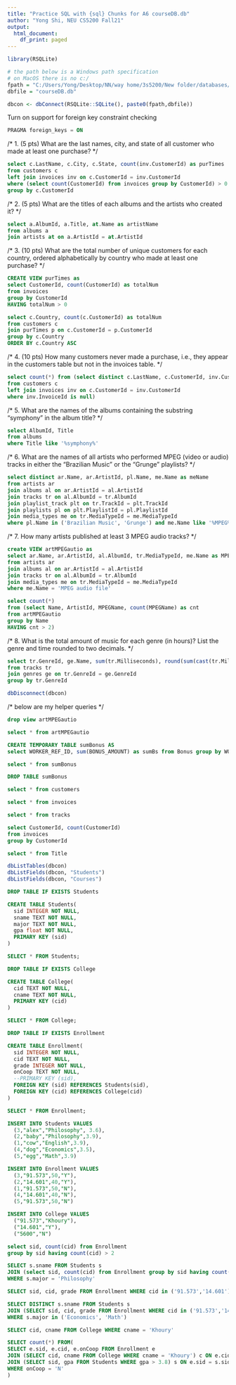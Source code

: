 ```yaml
---
title: "Practice SQL with {sql} Chunks for A6 courseDB.db"
author: "Yong Shi, NEU CS5200 Fall21"
output:
  html_document:
    df_print: paged
---
```


```r
library(RSQLite)

# the path below is a Windows path specification
# on MacOS there is no c:/
fpath = "C:/Users/Yong/Desktop/NN/way home/3s5200/New folder/databases/"
dbfile = "courseDB.db"

dbcon <- dbConnect(RSQLite::SQLite(), paste0(fpath,dbfile))
```



Turn on support for foreign key constraint checking
```sql
PRAGMA foreign_keys = ON
```



/* 1. (5 pts) What are the last names, city, and state of all customer who made at least one purchase? */
```sql
select c.LastName, c.City, c.State, count(inv.CustomerId) as purTimes
from customers c
left join invoices inv on c.CustomerId = inv.CustomerId
where (select count(CustomerId) from invoices group by CustomerId) > 0
group by c.CustomerId
```



/* 2. (5 pts) What are the titles of each albums and the artists who created it? */
```sql
select a.AlbumId, a.Title, at.Name as artistName
from albums a 
join artists at on a.ArtistId = at.ArtistId
```



/* 3. (10 pts) What are the total number of unique customers for each country, ordered alphabetically by country who made at least one purchase? */
```sql
CREATE VIEW purTimes as
select CustomerId, count(CustomerId) as totalNum
from invoices
group by CustomerId
HAVING totalNum > 0
```

```sql
select c.Country, count(c.CustomerId) as totalNum
from customers c
join purTimes p on c.CustomerId = p.CustomerId
group by c.Country
ORDER BY c.Country ASC
```



/* 4. (10 pts) How many customers never made a purchase, i.e., they appear in the customers table but not in the invoices table. */
```sql
select count(*) from (select distinct c.LastName, c.CustomerId, inv.CustomerId
from customers c
left join invoices inv on c.CustomerId = inv.CustomerId
where inv.InvoiceId is null)
```



/* 5. What are the names of the albums containing the substring "symphony" in the album title? */
```sql
select AlbumId, Title
from albums 
where Title like '%symphony%'
```



/* 6. What are the names of all artists who performed MPEG (video or audio) tracks in either the "Brazilian Music" or the "Grunge" playlists? */
```sql
select distinct ar.Name, ar.ArtistId, pl.Name, me.Name as meName
from artists ar
join albums al on ar.ArtistId = al.ArtistId
join tracks tr on al.AlbumId = tr.AlbumId
join playlist_track plt on tr.TrackId = plt.TrackId
join playlists pl on plt.PlaylistId = pl.PlaylistId
join media_types me on tr.MediaTypeId = me.MediaTypeId
where pl.Name in ('Brazilian Music', 'Grunge') and me.Name like '%MPEG%'
```



/* 7. How many artists published at least 3 MPEG audio tracks? */
```sql
create VIEW artMPEGautio as
select ar.Name, ar.ArtistId, al.AlbumId, tr.MediaTypeId, me.Name as MPEGName
from artists ar
join albums al on ar.ArtistId = al.ArtistId
join tracks tr on al.AlbumId = tr.AlbumId
join media_types me on tr.MediaTypeId = me.MediaTypeId
where me.Name = 'MPEG audio file'
```

```sql
select count(*)
from (select Name, ArtistId, MPEGName, count(MPEGName) as cnt
from artMPEGautio
group by Name
HAVING cnt > 2)
```



/* 8. What is the total amount of music for each genre (in hours)? List the genre and time rounded to two decimals. */
```sql
select tr.GenreId, ge.Name, sum(tr.Milliseconds), round(sum(cast(tr.Milliseconds as float))/1000/60/60, 2) as sumHrs
from tracks tr
join genres ge on tr.GenreId = ge.GenreId
group by tr.GenreId
```



```r
dbDisconnect(dbcon)
```





/* below are my helper queries */
```sql
drop view artMPEGautio
```

```sql
select * from artMPEGautio
```

```sql
CREATE TEMPORARY TABLE sumBonus AS
select WORKER_REF_ID, sum(BONUS_AMOUNT) as sumBs from Bonus group by WORKER_REF_ID
```
```sql
select * from sumBonus
```
```sql
DROP TABLE sumBonus
```

```sql
select * from customers
```

```sql
select * from invoices
```


```sql
select * from tracks
```

```sql
select CustomerId, count(CustomerId)
from invoices
group by CustomerId
```

```sql
select * from Title
```



















```r
dbListTables(dbcon)
dbListFields(dbcon, "Students")
dbListFields(dbcon, "Courses")
```


```sql
DROP TABLE IF EXISTS Students
```

```sql
CREATE TABLE Students(
  sid INTEGER NOT NULL,
  sname TEXT NOT NULL,
  major TEXT NOT NULL,
  gpa float NOT NULL,
  PRIMARY KEY (sid)
)
```

```sql
SELECT * FROM Students;
```

```sql
DROP TABLE IF EXISTS College
```

```sql
CREATE TABLE College(
  cid TEXT NOT NULL,
  cname TEXT NOT NULL,
  PRIMARY KEY (cid)
)
```

```sql
SELECT * FROM College;
```


```sql
DROP TABLE IF EXISTS Enrollment
```

```sql
CREATE TABLE Enrollment(
  sid INTEGER NOT NULL,
  cid TEXT NOT NULL,
  grade INTEGER NOT NULL,
  onCoop TEXT NOT NULL,
  --PRIMARY KEY (sid),
  FOREIGN KEY (sid) REFERENCES Students(sid),
  FOREIGN KEY (cid) REFERENCES College(cid)
)
```

```sql
SELECT * FROM Enrollment;
```


```sql
INSERT INTO Students VALUES 
  (3,"alex","Philosophy", 3.6),
  (2,"baby","Philosophy",3.9),
  (1,"cow","English",3.9),
  (4,"dog","Economics",3.5),
  (5,"egg","Math",3.9)
```

```sql
INSERT INTO Enrollment VALUES 
  (3,"91.573",50,"Y"),
  (2,"14.601",40,"Y"),
  (1,"91.573",50,"N"),
  (4,"14.601",40,"N"),
  (5,"91.573",50,"N")
```


```sql
INSERT INTO College VALUES 
  ("91.573","Khoury"),
  ("14.601","Y"),
  ("5600","N")
```

```sql
select sid, count(cid) from Enrollment 
group by sid having count(cid) > 2
```

```sql
SELECT s.sname FROM Students s
JOIN (select sid, count(cid) from Enrollment group by sid having count(cid) > 2) e ON s.sid = e.sid
WHERE s.major = 'Philosophy'
```


```sql
SELECT sid, cid, grade FROM Enrollment WHERE cid in ('91.573','14.601') AND grade < 60
```

```sql
SELECT DISTINCT s.sname FROM Students s
JOIN (SELECT sid, cid, grade FROM Enrollment WHERE cid in ('91.573','14.601') AND grade < 60) e ON s.sid = e.sid
WHERE s.major in ('Economics', 'Math')
```


```sql
SELECT cid, cname FROM College WHERE cname = 'Khoury'
```

```sql
SELECT count(*) FROM(
SELECT e.sid, e.cid, e.onCoop FROM Enrollment e 
JOIN (SELECT cid, cname FROM College WHERE cname = 'Khoury') c ON e.cid = c.cid
JOIN (SELECT sid, gpa FROM Students WHERE gpa > 3.8) s ON e.sid = s.sid
WHERE onCoop = 'N'
)
```







